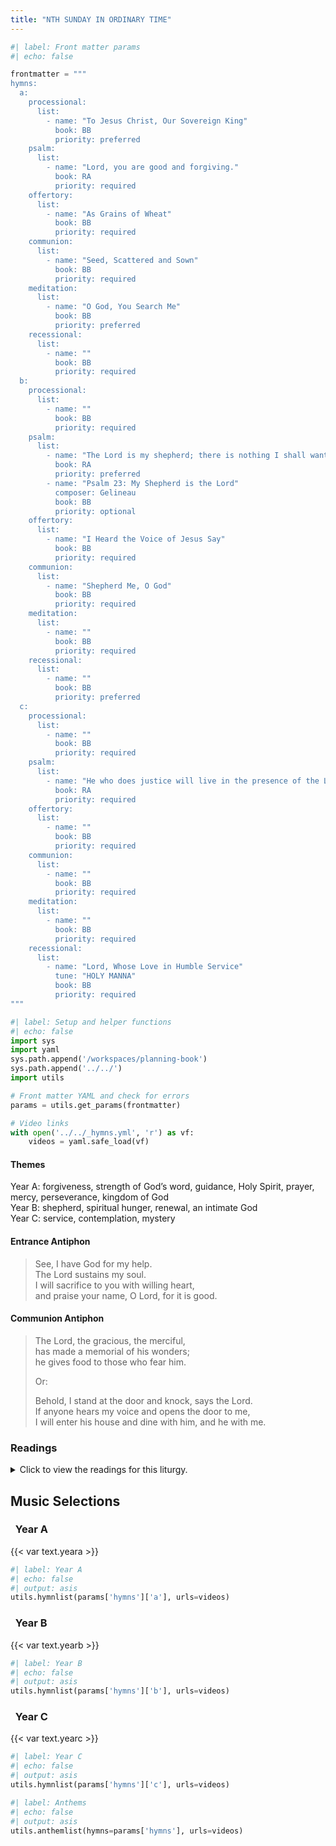 ```yaml
---
title: "NTH SUNDAY IN ORDINARY TIME"
---
```


```python
#| label: Front matter params
#| echo: false

frontmatter = """
hymns:
  a:
    processional:
      list:
        - name: "To Jesus Christ, Our Sovereign King"
          book: BB
          priority: preferred
    psalm:
      list:
        - name: "Lord, you are good and forgiving."
          book: RA
          priority: required
    offertory:
      list:
        - name: "As Grains of Wheat"
          book: BB
          priority: required
    communion:
      list:
        - name: "Seed, Scattered and Sown"
          book: BB
          priority: required
    meditation:
      list:
        - name: "O God, You Search Me"
          book: BB
          priority: preferred
    recessional:
      list:
        - name: ""
          book: BB
          priority: required
  b:
    processional:
      list:
        - name: ""
          book: BB
          priority: required
    psalm:
      list:
        - name: "The Lord is my shepherd; there is nothing I shall want."
          book: RA
          priority: preferred
        - name: "Psalm 23: My Shepherd is the Lord"
          composer: Gelineau
          book: BB
          priority: optional
    offertory:
      list:
        - name: "I Heard the Voice of Jesus Say"
          book: BB
          priority: required
    communion:
      list:
        - name: "Shepherd Me, O God"
          book: BB
          priority: required
    meditation:
      list:
        - name: ""
          book: BB
          priority: required
    recessional:
      list:
        - name: ""
          book: BB
          priority: preferred
  c:
    processional:
      list:
        - name: ""
          book: BB
          priority: required
    psalm:
      list:
        - name: "He who does justice will live in the presence of the Lord."
          book: RA
          priority: required
    offertory:
      list:
        - name: ""
          book: BB
          priority: required
    communion:
      list:
        - name: ""
          book: BB
          priority: required
    meditation:
      list:
        - name: ""
          book: BB
          priority: required
    recessional:
      list:
        - name: "Lord, Whose Love in Humble Service"
          tune: "HOLY MANNA"
          book: BB
          priority: required
"""
```

```python
#| label: Setup and helper functions
#| echo: false
import sys
import yaml
sys.path.append('/workspaces/planning-book')
sys.path.append('../../')
import utils

# Front matter YAML and check for errors
params = utils.get_params(frontmatter)

# Video links
with open('../../_hymns.yml', 'r') as vf:
    videos = yaml.safe_load(vf)
```

:::  {.red}
#### **Themes**
:::

[Year A:]{.red} forgiveness, strength of God’s word, guidance, Holy
Spirit, prayer, mercy, perseverance, kingdom of God  
[Year B:]{.red} shepherd, spiritual hunger, renewal, an intimate God  
[Year C:]{.red} service, contemplation, mystery  

:::  {.red}
#### **Entrance Antiphon**
:::

> See, I have God for my help.  
> The Lord sustains my soul.  
> I will sacrifice to you with willing heart,  
> and praise your name, O Lord, for it is good.  

:::  {.red}
#### **Communion Antiphon**
:::

> The Lord, the gracious, the merciful,  
> has made a memorial of his wonders;  
> he gives food to those who fear him.  
> 
> [Or:]{.red}  
>
> Behold, I stand at the door and knock, says the Lord.  
> If anyone hears my voice and opens the door to me,  
> I will enter his house and dine with him, and he with me.  

:::: {.content-visible when-format="html"}
::: {.red}
### Readings
:::

<details>
  <summary>Click to view the readings for this liturgy.</summary>

::: {.red}
### &nbsp; Year A

#### First Reading [Wisdom 12:13, 16-19]{style="float:right" .small}
:::

There is no god besides you who have the care of all,  
that you need show you have not unjustly condemned.  
For your might is the source of justice;  
your mastery over all things makes you lenient to all.  
For you show your might when the perfection of your power is disbelieved;  
and in those who know you, you rebuke temerity.  
But though you are master of might, you judge with clemency,  
and with much lenience you govern us;  
for power, whenever you will, attends you.  
And you taught your people, by these deeds,  
that those who are just must be kind;  
and you gave your children good ground for hope  
that you would permit repentance for their sins.  

***

::: {.red}
#### Responsorial Psalm [Psalm 86:5-6, 9-10, 15-16]{style="float:right" .small}
:::

**[℟.]{.red}** **Lord, you are good and forgiving.**  

You, O LORD, are good and forgiving,  
abounding in kindness to all who call upon you.  
Hearken, O LORD, to my prayer  
and attend to the sound of my pleading. **[℟.]{.red}**  

All the nations you have made shall come  
and worship you, O LORD,  
and glorify your name.  
For you are great, and you do wondrous deeds;  
you alone are God. **[℟.]{.red}**  

You, O LORD, are a God merciful and gracious,  
slow to anger, abounding in kindness and fidelity.  
Turn toward me, and have pity on me;  
give your strength to your servant. **[℟.]{.red}**  

***

::: {.red}
#### Second Reading [Romans 8:26-27]{style="float:right" .small}
:::

Brothers and sisters:  
The Spirit comes to the aid of our weakness;  
for we do not know how to pray as we ought,  
but the Spirit himself intercedes with inexpressible groanings.  
And the one who searches hearts  
knows what is the intention of the Spirit,  
because he intercedes for the holy ones  
according to God's will.  

***

::: {.red}
#### Gospel Acclamation [Cf. Matthew 11:25]{style="float:right" .small}
:::

**[℟.]{.red}** **Alleluia, alleluia.**  
Blessed are you, Father, Lord of heaven and earth;  
you have revealed to little ones the mysteries of the kingdom. **[℟.]{.red}**  

***

::: {.red}
#### Gospel [Matthew 13:24-43 or 13:24-30]{style="float:right" .small}
:::

Jesus proposed another parable to the crowds, saying:  
"The kingdom of heaven may be likened  
to a man who sowed good seed in his field.  
While everyone was asleep his enemy came  
and sowed weeds all through the wheat, and then went off.  
When the crop grew and bore fruit, the weeds appeared as well.  
The slaves of the householder came to him and said,  
'Master, did you not sow good seed in your field?  
Where have the weeds come from?'  
He answered, 'An enemy has done this.'  
His slaves said to him,  
'Do you want us to go and pull them up?'  
He replied, 'No, if you pull up the weeds  
you might uproot the wheat along with them.   
Let them grow together until harvest;  
then at harvest time I will say to the harvesters,  
"First collect the weeds and tie them in bundles for burning;  
but gather the wheat into my barn."'"  

He proposed another parable to them.  
"The kingdom of heaven is like a mustard seed  
that a person took and sowed in a field.  
It is the smallest of all the seeds,  
yet when full-grown it is the largest of plants.  
It becomes a large bush,  
and the 'birds of the sky come and dwell in its branches.'"  

He spoke to them another parable.  
"The kingdom of heaven is like yeast  
that a woman took and mixed with three measures of wheat flour  
until the whole batch was leavened."  

All these things Jesus spoke to the crowds in parables.  
He spoke to them only in parables,  
to fulfill what had been said through the prophet:  
I will open my mouth in parables,  
I will announce what has lain hidden from the foundation
of the world.  

Then, dismissing the crowds, he went into the house.  
His disciples approached him and said,  
"Explain to us the parable of the weeds in the field."  
He said in reply, "He who sows good seed is the Son of Man,  
the field is the world, the good seed the children of the kingdom.  
The weeds are the children of the evil one,  
and the enemy who sows them is the devil.  
The harvest is the end of the age, and the harvesters are angels.  
Just as weeds are collected and burned up with fire,  
so will it be at the end of the age.  
The Son of Man will send his angels,  
and they will collect out of his kingdom  
all who cause others to sin and all evildoers.  
They will throw them into the fiery furnace,  
where there will be wailing and grinding of teeth.  
Then the righteous will shine like the sun  
in the kingdom of their Father.  
Whoever has ears ought to hear."  

[Or:]{.red}

Jesus proposed another parable to the crowds, saying:  
"The kingdom of heaven may be likened to a man  
who sowed good seed in his field.  
While everyone was asleep his enemy came  
and sowed weeds all through the wheat, and then went off.  
When the crop grew and bore fruit, the weeds appeared as well.  
The slaves of the householder came to him and said,  
'Master, did you not sow good seed in your field?  
Where have the weeds come from?'  
He answered, 'An enemy has done this.'  
His slaves said to him, 'Do you want us to go and pull them up?'  
He replied, 'No, if you pull up the weeds  
you might uproot the wheat along with them.   
Let them grow together until harvest;  
then at harvest time I will say to the harvesters,  
"First collect the weeds and tie them in bundles for burning;  
but gather the wheat into my barn."'"  

::: {.centered}
{{< var symbols.cross >}} &nbsp; {{< var symbols.cross >}} &nbsp; {{< var symbols.cross >}}
:::

::: {.red}
### &nbsp; Year B

#### First Reading [Jeremiah 23:1-6]{style="float:right" .small}
:::

Woe to the shepherds  
who mislead and scatter the flock of my pasture,  
says the LORD.  
Therefore, thus says the LORD, the God of Israel,  
against the shepherds who shepherd my people:  
You have scattered my sheep and driven them away.  
You have not cared for them,  
but I will take care to punish your evil deeds.  
I myself will gather the remnant of my flock  
from all the lands to which I have driven them  
and bring them back to their meadow;  
there they shall increase and multiply.  
I will appoint shepherds for them who will shepherd them  
so that they need no longer fear and tremble;  
and none shall be missing, says the LORD.  

Behold, the days are coming, says the LORD,  
when I will raise up a righteous shoot to David;  
as king he shall reign and govern wisely,  
he shall do what is just and right in the land.  
In his days Judah shall be saved,  
Israel shall dwell in security.  
This is the name they give him:  
"The LORD our justice."  

***

::: {.red}
#### Responsorial Psalm [Psalm 23:1-3, 3-4, 5, 6]{style="float:right" .small}
:::

**[℟.]{.red}** **The Lord is my shepherd; there is nothing I shall want.**  

The LORD is my shepherd; I shall not want.  
In verdant pastures he gives me repose;  
beside restful waters he leads me;  
he refreshes my soul. **[℟.]{.red}**  

He guides me in right paths  
for his name's sake.  
Even though I walk in the dark valley  
I fear no evil; for you are at my side  
with your rod and your staff  
that give me courage. **[℟.]{.red}**  

You spread the table before me  
in the sight of my foes;  
you anoint my head with oil;  
my cup overflows. **[℟.]{.red}**  

Only goodness and kindness follow me  
all the days of my life;  
and I shall dwell in the house of the LORD  
for years to come. **[℟.]{.red}**  

***

::: {.red}
#### Second Reading [Ephesians 2:13-18]{style="float:right" .small}
:::

Brothers and sisters:  
In Christ Jesus you who once were far off  
have become near by the blood of Christ.  

For he is our peace, he who made both one  
and broke down the dividing wall of enmity, through his flesh,  
abolishing the law with its commandments and legal claims,  
that he might create in himself one new person in place of the two,  
thus establishing peace,  
and might reconcile both with God,  
in one body, through the cross,  
putting that enmity to death by it.  
He came and preached peace to you who were far off  
and peace to those who were near,  
for through him we both have access in one Spirit to the Father.  

***

::: {.red}
#### Gospel Acclamation [John 10:27]{style="float:right" .small}
:::

**[℟.]{.red}** **Alleluia, alleluia.**  
My sheep hear my voice, says the Lord;  
I know them, and they follow me. **[℟.]{.red}**  

***

::: {.red}
#### Gospel [Mark 6:30-34]{style="float:right" .small}
:::

The apostles gathered together with Jesus  
and reported all they had done and taught.  
He said to them,  
“Come away by yourselves to a deserted place and rest a while.”  
People were coming and going in great numbers,  
and they had no opportunity even to eat.  
So they went off in the boat by themselves to a deserted place.  
People saw them leaving and many came to know about it.  
They hastened there on foot from all the towns  
and arrived at the place before them.  

When he disembarked and saw the vast crowd,  
his heart was moved with pity for them,  
for they were like sheep without a shepherd;  
and he began to teach them many things.  

::: {.centered}
{{< var symbols.cross >}} &nbsp; {{< var symbols.cross >}} &nbsp; {{< var symbols.cross >}}
:::

::: {.red}
### &nbsp; Year C

#### First Reading [Genesis 18:1-10a]{style="float:right" .small}
:::

The LORD appeared to Abraham by the terebinth of Mamre,  
as he sat in the entrance of his tent,  
while the day was growing hot.  
Looking up, Abraham saw three men standing nearby.  
When he saw them, he ran from the entrance of the tent to greet them;  
and bowing to the ground, he said:  
"Sir, if I may ask you this favor,  
please do not go on past your servant.  
Let some water be brought, that you may bathe your feet,  
and then rest yourselves under the tree.  
Now that you have come this close to your servant,  
let me bring you a little food, that you may refresh yourselves;  
and afterward you may go on your way."  
The men replied, "Very well, do as you have said."  

Abraham hastened into the tent and told Sarah,  
"Quick, three measures of fine flour! Knead it and make rolls."  
He ran to the herd, picked out a tender, choice steer,  
and gave it to a servant, who quickly prepared it.  
Then Abraham got some curds and milk,  
as well as the steer that had been prepared,  
and set these before the three men;  
and he waited on them under the tree while they ate.  

They asked Abraham, "Where is your wife Sarah?"  
He replied, "There in the tent."  
One of them said, "I will surely return to you about this time next year,  
and Sarah will then have a son."  

***

::: {.red}
#### Responsorial Psalm [Psalm 15:2-3, 3-4, 5]{style="float:right" .small}
:::

**[℟.]{.red}** **He who does justice will live in the presence of the Lord.**  

One who walks blamelessly and does justice;  
who thinks the truth in his heart  
and slanders not with his tongue. **[℟.]{.red}**  

Who harms not his fellow man,  
nor takes up a reproach against his neighbor;  
by whom the reprobate is despised,  
while he honors those who fear the LORD. **[℟.]{.red}**  

Who lends not his money at usury  
and accepts no bribe against the innocent.  
One who does these things  
shall never be disturbed. **[℟.]{.red}**  

***

::: {.red}
#### Second Reading [Colossians 1:24-28]{style="float:right" .small}
:::

Brothers and sisters:  
Now I rejoice in my sufferings for your sake,  
and in my flesh I am filling up  
what is lacking in the afflictions of Christ  
on behalf of his body, which is the church,  
of which I am a minister  
in accordance with God's stewardship given to me  
to bring to completion for you the word of God,  
the mystery hidden from ages and from generations past.  
But now it has been manifested to his holy ones,  
to whom God chose to make known the riches of the glory  
of this mystery among the Gentiles;  
it is Christ in you, the hope for glory.  
It is he whom we proclaim,  
admonishing everyone and teaching everyone with all wisdom,  
that we may present everyone perfect in Christ.  

***

::: {.red}
#### Gospel Acclamation [Cf. Luke 8:15]{style="float:right" .small}
:::

**[℟.]{.red}** **Alleluia, alleluia.**  
Blessed are they who have kept the word with a generous heart  
and yield a harvest through perseverance. **[℟.]{.red}**  

***

::: {.red}
#### Gospel [Luke 10:38-42]{style="float:right" .small}
:::

Jesus entered a village  
where a woman whose name was Martha welcomed him.  
She had a sister named Mary  
who sat beside the Lord at his feet listening to him speak.  
Martha, burdened with much serving, came to him and said,  
"Lord, do you not care  
that my sister has left me by myself to do the serving?  
Tell her to help me."  
The Lord said to her in reply,  
"Martha, Martha, you are anxious and worried about many things.  
There is need of only one thing.  
Mary has chosen the better part  
and it will not be taken from her."  

::: {.centered}
{{< var symbols.cross >}} &nbsp; {{< var symbols.cross >}} &nbsp; {{< var symbols.cross >}}
:::

</details>
::::

::: {.red}
## Music Selections
:::

::: {.titlered}
### &nbsp; Year A
:::
{{< var text.yeara >}}

```python
#| label: Year A
#| echo: false
#| output: asis
utils.hymnlist(params['hymns']['a'], urls=videos)
```

::: {.titlered}
### &nbsp; Year B
:::
{{< var text.yearb >}}

```python
#| label: Year B
#| echo: false
#| output: asis
utils.hymnlist(params['hymns']['b'], urls=videos)
```

::: {.titlered}
### &nbsp; Year C
:::
{{< var text.yearc >}}

```python
#| label: Year C
#| echo: false
#| output: asis
utils.hymnlist(params['hymns']['c'], urls=videos)
```


```python
#| label: Anthems
#| echo: false
#| output: asis
utils.anthemlist(hymns=params['hymns'], urls=videos)
```
